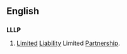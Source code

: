 ==English==

==={{initialism}}===
{{wikipedia}}
'''LLLP'''

# {{business}}{{law}} [[limited|Limited]] [[liability|Liability]] Limited [[partnership|Partnership]].